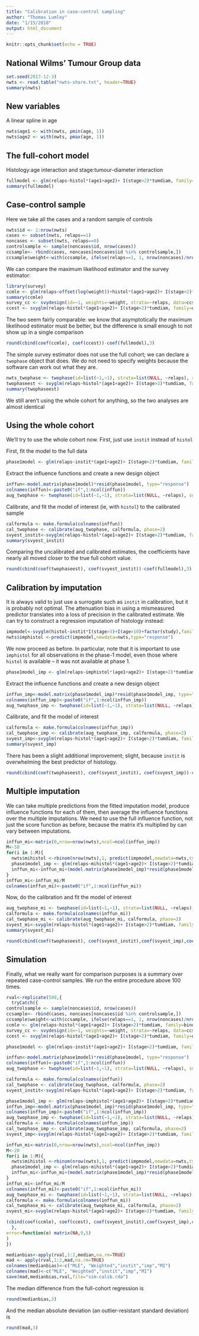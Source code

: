 ```yaml
---
title: "Calibration in case-control sampling"
author: "Thomas Lumley"
date: "1/15/2018"
output: html_document
---
```


```r
knitr::opts_chunk$set(echo = TRUE)
```

## National Wilms' Tumour Group data

```r
set.seed(2017-12-3)
nwts <- read.table("nwts-share.txt", header=TRUE)
summary(nwts)
```

## New variables

A linear spline in age
```r
nwts$age1 <- with(nwts, pmin(age, 1))
nwts$age2 <- with(nwts, pmax(age, 1))
```


## The full-cohort model

Histology:age interaction and stage:tumour-diameter interaction

```r
fullmodel <- glm(relaps~histol*(age1+age2)+ I(stage>2)*tumdiam, family=binomial, data=nwts)
summary(fullmodel)
```

## Case-control sample

Here we take all the cases and a random sample of controls

```r
nwts$id <- 1:nrow(nwts)
cases <- subset(nwts, relaps==1)
noncases <- subset(nwts, relaps==0)
controlsample <- sample(noncases$id, nrow(cases))
ccsample<- rbind(cases, noncases[noncases$id %in% controlsample,])
ccsample$weight<-with(ccsample, ifelse(relaps==1, 1, nrow(noncases)/nrow(cases)))
```

We can compare the maximum likelihood estimator and the survey estimator:

```r
library(survey)
ccmle <- glm(relaps~offset(log(weight))+histol*(age1+age2)+ I(stage>2)*tumdiam, family=binomial, data=ccsample)
summary(ccmle)
survey_cc <- svydesign(id=~1, weights=~weight, strata=~relaps, data=ccsample)
ccest <- svyglm(relaps~histol*(age1+age2)+ I(stage>2)*tumdiam, family=quasibinomial, design=survey_cc)
```

The two seem fairly comparable: we know that asymptotically the maximum likelihood estimator must be better, but the difference is small enough to not show up in a single comparison

```r
round(cbind(coef(ccmle), coef(ccest))-coef(fullmodel),3)
```

The simple survey estimator does not use the full cohort; we can declare a `twophase` object that does. We do not need to specify weights because the software can work out what they are.

```r
nwts_twophase <- twophase(id=list(~1,~1), strata=list(NULL, ~relaps), subset=~I((relaps==1)| id %in% controlsample), data=nwts)
twophaseest <- svyglm(relaps~histol*(age1+age2)+ I(stage>2)*tumdiam, family=quasibinomial, design=nwts_twophase)
summary(twophaseest)
```

We still aren't using the whole cohort for anything, so the two analyses are almost identical

## Using the whole cohort

We'll try to use the whole cohort now. First, just use `instit` instead of `histol`

First, fit the model to the full data

```r
phase1model <- glm(relaps~instit*(age1+age2)+ I(stage>2)*tumdiam, family=binomial, data=nwts)
```

Extract the influence functions and create a new design object
```r
inffun<-model.matrix(phase1model)*resid(phase1model, type="response")
colnames(inffun)<-paste0("if",1:ncol(inffun))
aug_twophase <- twophase(id=list(~1,~1), strata=list(NULL, ~relaps), subset=~I((relaps==1)| id %in% controlsample), data=cbind(nwts,inffun), method="simple")
```
   
Calibrate, and fit the model of interest (ie, with `histol`) to the calibrated sample 
   
```r
calformula <- make.formula(colnames(inffun))
cal_twophase <- calibrate(aug_twophase, calformula, phase=2)
svyest_instit<-svyglm(relaps~histol*(age1+age2)+ I(stage>2)*tumdiam, family=binomial, design=cal_twophase)
summary(svyest_instit)
```


Comparing the uncalibrated and calibrated estimates, the coefficients have nearly all moved closer to the true full cohort value. 


```r
round(cbind(coef(twophaseest), coef(svyest_instit))-coef(fullmodel),3)
```

## Calibration by imputation

It is always valid to just use a surrogate such as `instit` in calibration, but it is probably not optimal. The attenuation bias in using a mismeasured predictor translates into a loss of precision in the calibrated estimate.  We can try to construct a regression imputation of histology instead:

```r
impmodel<-svyglm(histol~instit*I(stage>3)+I(age>10)+factor(study),family=quasibinomial,design=nwts_twophase)
nwts$imphistol <-predict(impmodel,newdata=nwts,type="response")
```

We now proceed as before. In particular, note that it is important to use `imphistol` for all observations in the phase-1 model, even those where `histol` is available -- it was not available at phase 1. 

```r
phase1model_imp <- glm(relaps~imphistol*(age1+age2)+ I(stage>2)*tumdiam, family=binomial, data=nwts)
```

Extract the influence functions and create a new design object
```r
inffun_imp<-model.matrix(phase1model_imp)*resid(phase1model_imp, type="response")
colnames(inffun_imp)<-paste0("if",1:ncol(inffun_imp))
aug_twophase_imp <- twophase(id=list(~1,~1), strata=list(NULL, ~relaps), subset=~I((relaps==1)| id %in% controlsample), data=cbind(nwts,inffun_imp), method="simple")
```
   
Calibrate, and fit the model of interest   
   
```r
calformula <- make.formula(colnames(inffun_imp))
cal_twophase_imp <- calibrate(aug_twophase_imp, calformula, phase=2)
svyest_imp<-svyglm(relaps~histol*(age1+age2)+ I(stage>2)*tumdiam, family=binomial, design=cal_twophase_imp)
summary(svyest_imp)
```


There has been a slight additional improvement; slight, because `instit` is overwhelming the best predictor of histology. 

```r
round(cbind(coef(twophaseest), coef(svyest_instit), coef(svyest_imp))-coef(fullmodel),3)
```

## Multiple imputation

We can take multiple predictions from the fitted imputation model, produce influence functions for each of them, then average the influence functions over the multiple imputations.  We need to use the full influence function, not just the score function as before, because the matrix it's multiplied by can vary between imputations.

```r
inffun_mi<-matrix(0,nrow=nrow(nwts),ncol=ncol(inffun_imp))
M<-50
for(i in 1:M){
  nwts$mihistol <-rbinom(nrow(nwts),1, predict(impmodel,newdata=nwts,type="response"))
  phase1model_imp <- glm(relaps~mihistol*(age1+age2)+ I(stage>2)*tumdiam, family=binomial, data=nwts)
  inffun_mi<-inffun_mi+(model.matrix(phase1model_imp)*resid(phase1model_imp, type="response"))%*%vcov(phase1model)
}
inffun_mi<-inffun_mi/M
colnames(inffun_mi)<-paste0("if",1:ncol(inffun_mi))
```

Now, do the calibration and fit the model of interest

```r
aug_twophase_mi <- twophase(id=list(~1,~1), strata=list(NULL, ~relaps), subset=~I((relaps==1)| id %in% controlsample), data=cbind(nwts,inffun_mi), method="simple")
calformula <- make.formula(colnames(inffun_mi))
cal_twophase_mi <- calibrate(aug_twophase_mi, calformula, phase=2)
svyest_mi<-svyglm(relaps~histol*(age1+age2)+ I(stage>2)*tumdiam, family=quasibinomial, design=cal_twophase_mi)
summary(svyest_mi)
```


```r
round(cbind(coef(twophaseest), coef(svyest_instit),coef(svyest_imp),coef(svyest_mi))-coef(fullmodel),3)
```


## Simulation

Finally, what we really want for comparison purposes is a summary over repeated case-control samples. We run the entire procedure above 100 times.

```r
rval<-replicate(500,{
  tryCatch({
controlsample <- sample(noncases$id, nrow(cases))
ccsample<- rbind(cases, noncases[noncases$id %in% controlsample,])
ccsample$weight<-with(ccsample, ifelse(relaps==1, 1, nrow(noncases)/nrow(cases)))
ccmle <- glm(relaps~histol*(age1+age2)+ I(stage>2)*tumdiam, family=binomial, data=ccsample)
survey_cc <- svydesign(id=~1, weights=~weight, strata=~relaps, data=ccsample)
ccest <- svyglm(relaps~histol*(age1+age2)+ I(stage>2)*tumdiam, family=quasibinomial, design=survey_cc)

phase1model <- glm(relaps~instit*(age1+age2)+ I(stage>2)*tumdiam, family=binomial, data=nwts)

inffun<-model.matrix(phase1model)*resid(phase1model, type="response")
colnames(inffun)<-paste0("if",1:ncol(inffun))
aug_twophase <- twophase(id=list(~1,~1), strata=list(NULL, ~relaps), subset=~I((relaps==1)| id %in% controlsample), data=cbind(nwts,inffun), method="simple")

calformula <- make.formula(colnames(inffun))
cal_twophase <- calibrate(aug_twophase, calformula, phase=2)
svyest_instit<-svyglm(relaps~histol*(age1+age2)+ I(stage>2)*tumdiam, family=quasibinomial, design=cal_twophase)

phase1model_imp <- glm(relaps~imphistol*(age1+age2)+ I(stage>2)*tumdiam, family=binomial, data=nwts)
inffun_imp<-model.matrix(phase1model_imp)*resid(phase1model_imp, type="response")
colnames(inffun_imp)<-paste0("if",1:ncol(inffun_imp))
aug_twophase_imp <- twophase(id=list(~1,~1), strata=list(NULL, ~relaps), subset=~I((relaps==1)| id %in% controlsample), data=cbind(nwts,inffun_imp), method="simple")
calformula <- make.formula(colnames(inffun_imp))
cal_twophase_imp <- calibrate(aug_twophase_imp, calformula, phase=2)
svyest_imp<-svyglm(relaps~histol*(age1+age2)+ I(stage>2)*tumdiam, family=quasibinomial, design=cal_twophase_imp)

inffun_mi<-matrix(0,nrow=nrow(nwts),ncol=ncol(inffun_imp))
M<-20
for(i in 1:M){
  nwts$mihistol <-rbinom(nrow(nwts),1, predict(impmodel,newdata=nwts,type="response"))
  phase1model_imp <- glm(relaps~mihistol*(age1+age2)+ I(stage>2)*tumdiam, family=binomial, data=nwts)
  inffun_mi<-inffun_mi+(model.matrix(phase1model_imp)*resid(phase1model_imp, type="response"))%*%vcov(phase1model)
}
inffun_mi<-inffun_mi/M
colnames(inffun_mi)<-paste0("if",1:ncol(inffun_mi))
aug_twophase_mi <- twophase(id=list(~1,~1), strata=list(NULL, ~relaps), subset=~I((relaps==1)| id %in% controlsample), data=cbind(nwts,inffun_mi), method="simple")
calformula <- make.formula(colnames(inffun_mi))
cal_twophase_mi <- calibrate(aug_twophase_mi, calformula, phase=2)
svyest_mi<-svyglm(relaps~histol*(age1+age2)+ I(stage>2)*tumdiam, family=quasibinomial, design=cal_twophase_mi)

(cbind(coef(ccmle), coef(ccest), coef(svyest_instit),coef(svyest_imp),coef(svyest_mi))-coef(fullmodel))
  },
error=function(e) matrix(NA,9,5)
)
})

medianbias<-apply(rval,1:2,median,na.rm=TRUE)
mad <- apply(rval,1:2,mad,na.rm=TRUE)
colnames(medianbias)<-c("MLE", "Weighted","instit","imp","MI")
colnames(mad)<-c("MLE", "Weighted","instit","imp","MI")
save(mad,medianbias,rval,file="sim-calib.rda")
```

The median difference from the full-cohort regression is

```r
round(medianbias,3)
```

And the median absolute deviation (an outlier-resistant standard deviation) is

```r
round(mad,3)
```